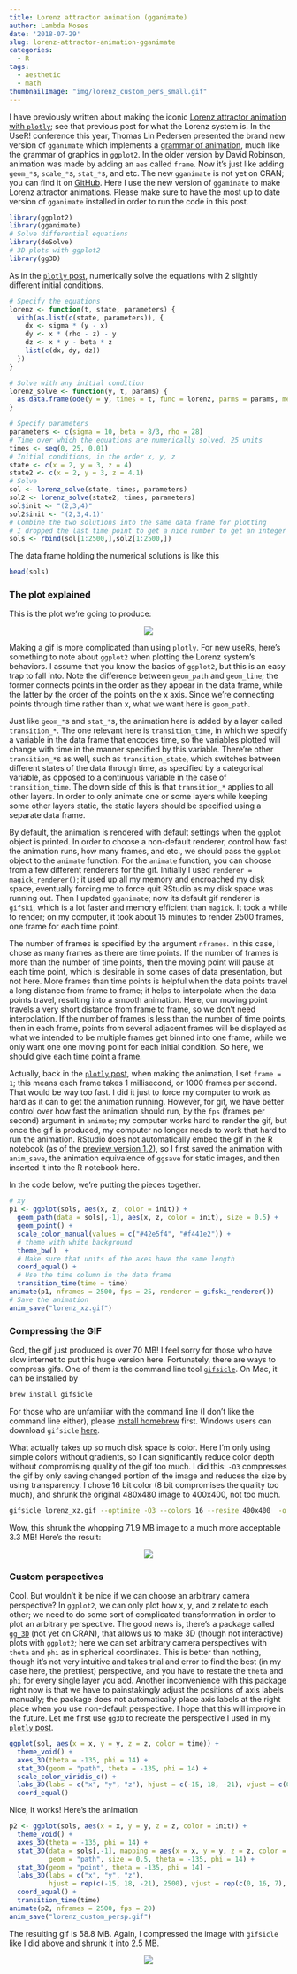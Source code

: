 ```yaml
---
title: Lorenz attractor animation (gganimate)
author: Lambda Moses
date: '2018-07-29'
slug: lorenz-attractor-animation-gganimate
categories:
  - R
tags:
  - aesthetic
  - math
thumbnailImage: "img/lorenz_custom_pers_small.gif"
---
```


I have previously written about making the iconic [Lorenz attractor animation with `plotly`](https://fromsystosys.netlify.com/2018/07/28/lorenz-attractor-animation-plotly/); see that previous post for what the Lorenz system is. In the UseR! conference this year, Thomas Lin Pedersen presented the brand new version of `gganimate` which implements a [grammar of animation](https://www.youtube.com/watch?v=21ZWDrTukEs), much like the grammar of graphics in `ggplot2`. In the older version by David Robinson, animation was made by adding an `aes` called `frame`. Now it's just like adding `geom_*`s, `scale_*`s, `stat_*`s, and etc. The new `gganimate` is not yet on CRAN; you can find it on [GitHub](https://github.com/thomasp85/gganimate). Here I use the new version of `ggaminate` to make Lorenz attractor animations. Please make sure to have the most up to date version of `gganimate` installed in order to run the code in this post.

```r
library(ggplot2)
library(gganimate)
# Solve differential equations
library(deSolve)
# 3D plots with ggplot2
library(gg3D)
```

As in the [`plotly` post](https://fromsystosys.netlify.com/2018/07/28/lorenz-attractor-animation-plotly/), numerically solve the equations with 2 slightly different initial conditions.
```r
# Specify the equations
lorenz <- function(t, state, parameters) {
  with(as.list(c(state, parameters)), {
    dx <- sigma * (y - x)
    dy <- x * (rho - z) - y
    dz <- x * y - beta * z
    list(c(dx, dy, dz))
  })
}

# Solve with any initial condition
lorenz_solve <- function(y, t, params) {
  as.data.frame(ode(y = y, times = t, func = lorenz, parms = params, method = "ode45"))
}

# Specify parameters
parameters <- c(sigma = 10, beta = 8/3, rho = 28)
# Time over which the equations are numerically solved, 25 units
times <- seq(0, 25, 0.01)
# Initial conditions, in the order x, y, z
state <- c(x = 2, y = 3, z = 4)
state2 <- c(x = 2, y = 3, z = 4.1)
# Solve
sol <- lorenz_solve(state, times, parameters)
sol2 <- lorenz_solve(state2, times, parameters)
sol$init <- "(2,3,4)"
sol2$init <- "(2,3,4.1)"
# Combine the two solutions into the same data frame for plotting
# I dropped the last time point to get a nice number to get an integer number of frames
sols <- rbind(sol[1:2500,],sol2[1:2500,])
```

The data frame holding the numerical solutions is like this
```r
head(sols)
```

### The plot explained
This is the plot we're going to produce:

<center>
![](/post/2018-07-29-lorenz-attractor-animation-gganimate_files/lorenz_xz_small2.gif)
</center>

Making a gif is more complicated than using `plotly`. For new useRs, here's something to note about `ggplot2` when plotting the Lorenz system's behaviors. I assume that you know the basics of `ggplot2`, but this is an easy trap to fall into. Note the difference between `geom_path` and `geom_line`; the former connects points in the order as they appear in the data frame, while the latter by the order of the points on the x axis. Since we're connecting points through time rather than x, what we want here is `geom_path`. 

Just like `geom_*`s and `stat_*`s, the animation here is added by a layer called `transition_*`. The one relevant here is `transition_time`, in which we specify a variable in the data frame that encodes time, so the variables plotted will change with time in the manner specified by this variable. There're other `transition_*`s as well, such as `transition_state`, which switches between different states of the data through time, as specified by a categorical variable, as opposed to a continuous variable in the case of `transition_time`. The down side of this is that `transition_*` applies to all other layers. In order to only animate one or some layers while keeping some other layers static, the static layers should be specified using a separate data frame. 

By default, the animation is rendered with default settings when the `ggplot` object is printed. In order to choose a non-default renderer, control how fast the animation runs, how many frames, and etc., we should pass the `ggplot` object to the `animate` function. For the `animate` function, you can choose from a few different renderers for the gif. Initially I used `renderer = magick_renderer()`; it used up all my memory and encroached my disk space, eventually forcing me to force quit RStudio as my disk space was running out. Then I updated `gganimate`; now its default gif renderer is `gifski`, which is a lot faster and memory efficient than `magick`. It took a while to render; on my computer, it took about 15 minutes to render 2500 frames, one frame for each time point. 

The number of frames is specified by the argument `nframes`. In this case, I chose as many frames as there are time points. If the number of frames is more than the number of time points, then the moving point will pause at each time point, which is desirable in some cases of data presentation, but not here. More frames than time points is helpful when the data points travel a long distance from frame to frame; it helps to interpolate when the data points travel, resulting into a smooth animation. Here, our moving point travels a very short distance from frame to frame, so we don't need interpolation. If the number of frames is less than the number of time points, then in each frame, points from several adjacent frames will be displayed as what we intended to be multiple frames get binned into one frame, while we only want one one moving point for each initial condition. So here, we should give each time point a frame.

Actually, back in the [`plotly` post](https://fromsystosys.netlify.com/2018/07/28/lorenz-attractor-animation-plotly/), when making the animation, I set `frame = 1`; this means each frame takes 1 millisecond, or 1000 frames per second. That would be way too fast. I did it just to force my computer to work as hard as it can to get the animation running. However, for gif, we have better control over how fast the animation should run, by the `fps` (frames per second) argument in `animate`; my computer works hard to render the gif, but once the gif is produced, my computer no longer needs to work that hard to run the animation. RStudio does not automatically embed the gif in the R notebook (as of the [preview version 1.2](https://www.rstudio.com/products/rstudio/download/preview/)), so I first saved the animation with `anim_save`, the animation equivalence of `ggsave` for static images, and then inserted it into the R notebook here.

In the code below, we're putting the pieces together.

```r
# xy
p1 <- ggplot(sols, aes(x, z, color = init)) +
  geom_path(data = sols[,-1], aes(x, z, color = init), size = 0.5) +
  geom_point() +
  scale_color_manual(values = c("#42e5f4", "#f441e2")) +
  # theme with white background
  theme_bw()  +
  # Make sure that units of the axes have the same length
  coord_equal() +
  # Use the time column in the data frame
  transition_time(time = time)
animate(p1, nframes = 2500, fps = 25, renderer = gifski_renderer())
# Save the animation
anim_save("lorenz_xz.gif")
```

### Compressing the GIF
God, the gif just produced is over 70 MB! I feel sorry for those who have slow internet to put this huge version here. Fortunately, there are ways to compress gifs. One of them is the command line tool [`gifsicle`](https://www.lcdf.org/gifsicle/). On Mac, it can be installed by

```bash
brew install gifsicle
```

For those who are unfamiliar with the command line (I don't like the command line either), please [install homebrew](https://brew.sh) first. Windows users can download `gifsicle` [here](https://eternallybored.org/misc/gifsicle/).

What actually takes up so much disk space is color. Here I'm only using simple colors without gradients, so I can significantly reduce color depth without compromising quality of the gif too much. I did this: `-O3` compresses the gif by only saving changed portion of the image and reduces the size by using transparency. I chose 16 bit color (8 bit compromises the quality too much), and shrunk the original 480x480 image to 400x400, not too much. 

```bash
gifsicle lorenz_xz.gif --optimize -O3 --colors 16 --resize 400x400  -o lorenz_xz_small2.gif
```

Wow, this shrunk the whopping 71.9 MB image to a much more acceptable 3.3 MB! Here's the result:

<center>
![](/post/2018-07-29-lorenz-attractor-animation-gganimate_files/lorenz_xz_small2.gif)
</center>

### Custom perspectives
Cool. But wouldn't it be nice if we can choose an arbitrary camera perspective? In `ggplot2`, we can only plot how x, y, and z relate to each other; we need to do some sort of complicated transformation in order to plot an arbitrary perspective. The good news is, there's a package called [`gg_3D`](https://github.com/AckerDWM/gg3D) (not yet on CRAN), that allows us to make 3D (though not interactive) plots with `ggplot2`; here we can set arbitrary camera perspectives with `theta` and `phi` as in spherical coordinates. This is better than nothing, though it's not very intuitive and takes trial and error to find the best (in my case here, the prettiest) perspective, and you have to restate the `theta` and `phi` for every single layer you add. Another inconvenience with this package right now is that we have to painstakingly adjust the positions of axis labels manually; the package does not automatically place axis labels at the right place when you use non-default perspective. I hope that this will improve in the future. Let me first use `gg3D` to recreate the perspective I used in my [`plotly` post](https://fromsystosys.netlify.com/2018/07/28/lorenz-attractor-animation-plotly/).

```r
ggplot(sol, aes(x = x, y = y, z = z, color = time)) +
  theme_void() +
  axes_3D(theta = -135, phi = 14) +
  stat_3D(geom = "path", theta = -135, phi = 14) +
  scale_color_viridis_c() +
  labs_3D(labs = c("x", "y", "z"), hjust = c(-15, 18, -21), vjust = c(0, 16, 7)) +
  coord_equal()
```

Nice, it works! Here's the animation

```r
p2 <- ggplot(sols, aes(x = x, y = y, z = z, color = init)) +
  theme_void() +
  axes_3D(theta = -135, phi = 14) +
  stat_3D(data = sols[,-1], mapping = aes(x = x, y = y, z = z, color = init), 
          geom = "path", size = 0.5, theta = -135, phi = 14) +
  stat_3D(geom = "point", theta = -135, phi = 14) +
  labs_3D(labs = c("x", "y", "z"), 
          hjust = rep(c(-15, 18, -21), 2500), vjust = rep(c(0, 16, 7), 2500)) +
  coord_equal() +
  transition_time(time)
animate(p2, nframes = 2500, fps = 20)
anim_save("lorenz_custom_persp.gif")
```

The resulting gif is 58.8 MB. Again, I compressed the image with `gifsicle` like I did above and shrunk it into 2.5 MB.

<center>
![](/post/2018-07-29-lorenz-attractor-animation-gganimate_files/lorenz_custom_pers_small.gif)
</center>